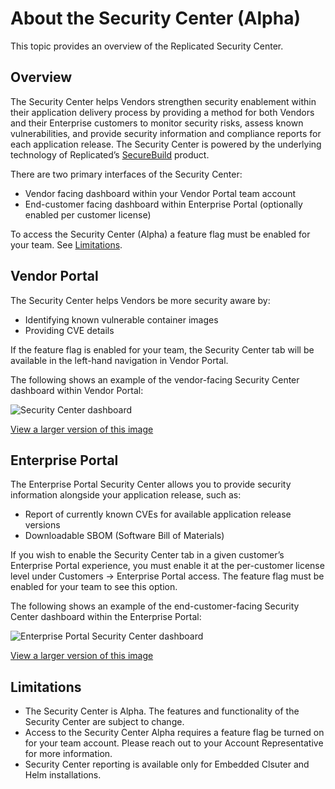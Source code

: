 # About the Security Center (Alpha)

This topic provides an overview of the Replicated Security Center.

## Overview

The Security Center helps Vendors strengthen security enablement within their application delivery process by providing a method for both Vendors and their Enterprise customers to monitor security risks, assess known vulnerabilities, and provide security information and compliance reports for each application release. The Security Center is powered by the underlying technology of Replicated’s [SecureBuild](https://securebuild.com/) product. 

There are two primary interfaces of the Security Center:
* Vendor facing dashboard within your Vendor Portal team account
* End-customer facing dashboard within Enterprise Portal (optionally enabled per customer license) 

To access the Security Center (Alpha) a feature flag must be enabled for your team. See [Limitations](/vendor/security-center-about#limitations). 

## Vendor Portal 

The Security Center helps Vendors be more security aware by:
* Identifying known vulnerable container images 
* Providing CVE details 

If the feature flag is enabled for your team, the Security Center tab will be available in the left-hand navigation in Vendor Portal. 

The following shows an example of the vendor-facing Security Center dashboard within Vendor Portal:

![Security Center dashboard](/images/security-center-dashboard.png)

[View a larger version of this image](/images/security-center-dashboard.png)

## Enterprise Portal 

The Enterprise Portal Security Center allows you to provide security information alongside your application release, such as:
* Report of currently known CVEs for available application release versions
* Downloadable SBOM (Software Bill of Materials) 

If you wish to enable the Security Center tab in a given customer’s Enterprise Portal experience, you must enable it at the per-customer license level under Customers -> Enterprise Portal access. The feature flag must be enabled for your team to see this option. 

The following shows an example of the end-customer-facing Security Center dashboard within the Enterprise Portal:

![Enterprise Portal Security Center dashboard](/images/ep-security-center-dashboard.png)

[View a larger version of this image](/images/ep-security-center-dashboard.png)

## Limitations
* The Security Center is Alpha. The features and functionality of the Security Center are subject to change.
* Access to the Security Center Alpha requires a feature flag be turned on for your team account. Please reach out to your Account Representative for more information.
* Security Center reporting is available only for Embedded Clsuter and Helm installations. 


